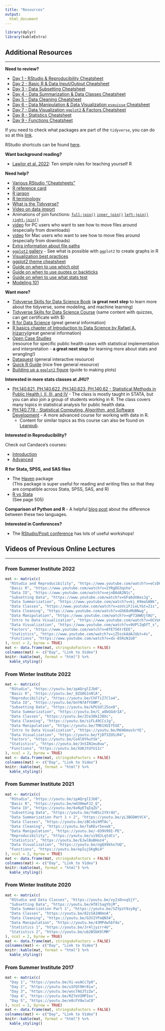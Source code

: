 ```yaml
---
title: "Resources"
output:
  html_document
---
```


```r
library(dplyr)
library(kableExtra)
```

## Additional Resources
***

**Need to review?**

- [Day 1 - RStudio & Reproducibility Cheatsheet](https://jhudatascience.org/intro_to_r/modules/cheatsheets/Day-1.pdf)
- [Day 2 - Basic R & Data Input/Output Cheatsheet](https://jhudatascience.org/intro_to_r/modules/cheatsheets/Day-2.pdf)
- [Day 3 - Data Subsetting  Cheatsheet](https://jhudatascience.org/intro_to_r/modules/cheatsheets/Day-3.pdf)
- [Day 4 - Data Summarization & Data Classes Cheatsheet](https://jhudatascience.org/intro_to_r/modules/cheatsheets/Day-4.pdf)
- [Day 5 - Data Cleaning Cheatsheet](https://jhudatascience.org/intro_to_r/modules/cheatsheets/Day-5.pdf)
- [Day 6 - Data Manipulation & Data Visualization `esquisse` Cheatsheet](https://jhudatascience.org/intro_to_r/modules/cheatsheets/Day-6.pdf)
- [Day 7 - Data Visualization `ggplot2` & Factors Cheatsheet](https://jhudatascience.org/intro_to_r/modules/cheatsheets/Day-7.pdf)
- [Day 8 - Statistics Cheatsheet](https://jhudatascience.org/intro_to_r/modules/cheatsheets/Day-8.pdf)
- [Day 9 - Functions Cheatsheet](https://jhudatascience.org/intro_to_r/modules/cheatsheets/Day-9.pdf)

If you need to check what packages are part of the `tidyverse`, you can do so at this [link](https://www.tidyverse.org/packages/).

RStudio shortcuts can be found [here](<http://www.rstudio.com/ide/docs/using/keyboard_shortcuts>).

**Want background reading?**

- [Lawlor et al. 2022](https://doi.org/10.1371/journal.pcbi.1010372): Ten simple rules for teaching yourself R 

**Need help?** 

- [Various RStudio "Cheatsheets"](https://www.rstudio.com/resources/cheatsheets/)   
- [R reference card](http://cran.r-project.org/doc/contrib/Short-refcard.pdf) 
- [R jargon](https://link.springer.com/content/pdf/bbm%3A978-1-4419-1318-0%2F1.pdf)  
- [R terminology](https://cran.r-project.org/doc/manuals/r-release/R-lang.pdf)
- [What is the Tidyverse?](https://www.tidyverse.org/packages/)
- [Video on data import](https://youtu.be/LEkNfJgpunQ)
-  Animations of join functions:
    [`full-join()`](https://github.com/gadenbuie/tidyexplain/blob/master/images/full-join.gif)
    [`inner_join()`](https://github.com/gadenbuie/tidyexplain/blob/master/images/inner-join.gif)
    [`left-join()`](https://github.com/gadenbuie/tidyexplain/blob/master/images/left-join.gif)
    [`right-join()`](https://github.com/gadenbuie/tidyexplain/blob/master/images/right-join.gif)
- [video](https://www.youtube.com/watch?v=we6vwB7DsNU) for PC users who want to see how to move files around (especially from downloads) 
- [video](https://www.youtube.com/watch?v=Ao9e0cDzMrE) for Mac users who want to see how to move files around (especially from downloads)
- [Extra information about file paths](https://docs.google.com/presentation/d/18u1Vhd3Uq-QprC0btpxS_-Ka-LKVUvncyoqdbGdb-g4/edit?usp=sharing)
- [`ggplot2` gallery](https://r-graph-gallery.com/ggplot2-package.html) - See what is possible with `ggplot2` to create graphs in R
- [Visualization best practices](https://jhudatascience.org/tidyversecourse/dataviz.html#making-good-plots)
- [ggplot2 theme cheatsheet](https://github.com/claragranell/ggplot2/blob/main/ggplot_theme_system_cheatsheet.pdf
)
- [Guide on when to use which plot](https://infogram.com/page/choose-the-right-chart-data-visualization)
- [Guide on when to use quotes or backticks](https://jhudatascience.org/intro_to_r/quotes_vs_backticks.html)
- [Guide on when to use what stats test](https://www.scribbr.com/statistics/statistical-tests/)
- [Modeling 101](https://jhudatascience.org/tidyversecourse/model.html#linear-modeling)


**Want more?**  

- [Tidyverse Skills for Data Science Book](https://jhudatascience.org/tidyversecourse/)  (**a great next step** to learn more about the tidyverse, some modeling, and machine learning)
- [Tidyverse Skills for Data Science Course](https://www.coursera.org/specializations/tidyverse-data-science-r)  (same content with quizzes, can get certificate with $)
- [R for Data Science](http://r4ds.had.co.nz/)  (great general information)
- [R basics chapter of Introduction to Data Science by Rafael A. Irizarry](https://rafalab.github.io/dsbook/r-basics.html)(great general information)
- [Open Case Studies](https://www.opencasestudies.org/)  
(resource for specific public health cases with statistical implementation and interpretation - **a great next step** for learning more about stats and wrangling!)
- [Dataquest](https://www.dataquest.io/)  (general interactive resource)
- [Quick R Guide]( http://statmethods.net/)  (nice free general resource)
- [Building up a `ggplot2` figure](https://hopstat.wordpress.com/2016/02/18/how-i-build-up-a-ggplot2-figure/)  (guide to making plots)

**Interested in more stats classes at JHU?**

- [PH.140.621, PH.140.622, PH.140.623, PH.140.62 - Statistical Methods in Public Health I, II, III, and IV](https://e-catalogue.jhu.edu/course-descriptions/biostatistics/) - The class is mostly taught in STATA, but you can also join a group of students working in R. The class covers many topics in statistical analysis for public health data.
- [PH.140.778 - Statistical Computing, Algorithm, and Software Development](https://www.jhsph.edu/courses/course/36737/2022/140.778.01/statistical-computing-algorithm-and-software-devel) - A more advanced course for working with data in R.
    - Content for similar topics as this course can also be found on [Leanpub](https://leanpub.com/advstatcomp).

**Interested in Reproducibility?**

Check out Candace's courses:

- [Introduction](https://jhudatascience.org/Reproducibility_in_Cancer_Informatics/)
- [Advanced](https://jhudatascience.org/Adv_Reproducibility_in_Cancer_Informatics/)

**R for Stata, SPSS, and SAS files**

- The [Haven](https://haven.tidyverse.org/) package  
 (This package is super useful for reading and writing files so that they are compatible across Stata, SPSS, SAS, and R) 
- [R vs Stata](https://link.springer.com/content/pdf/bbm%3A978-1-4419-1318-0%2F1.pdf)  
(See page 505)

**Comparison of Python and R**
- A helpful [blog post](https://www.ibm.com/cloud/blog/python-vs-r) about the difference between these two languages.

**Interested in Conferences?**

- The [RStudio/Posit conference](https://posit.co/conference/) has lots of useful workshops! 
<br>

## Videos of Previous Online Lectures
***

### From Summer Institute 2022

```r
mat <- matrix(c(
  "RStudio and Reproducibility", "https://www.youtube.com/watch?v=eCsD0f0q6rY&t=9s",
  "Basic R", "https://www.youtube.com/watch?v=2YRgDG3qsho",
  "Data IO", "https://www.youtube.com/watch?v=ejnBAdA2N1c",
  "Subsetting Data", "https://www.youtube.com/watch?v=GFa6dXAezJg",
  "Data Summarization", "https://www.youtube.com/watch?v=kj_69maSANk",
  "Data Classes", "https://www.youtube.com/watch?v=zoVciFJieLY&t=21s",
  "Data Cleaning", "https://www.youtube.com/watch?v=GhK8xMUBNwg",
  "Data Manipulation", "https://www.youtube.com/watch?v=qP73AWUjfAU",
  "Intro to Data Visualization", "https://www.youtube.com/watch?v=OCVo6vWrKL4",
  "Data Visualization", "https://www.youtube.com/watch?v=9UPlZqOfT_s",
  "Factors", "https://www.youtube.com/watch?v=0fE756trEEE",
  "Statistics", "https://www.youtube.com/watch?v=jZ5sskAdAJU&t=4s",
  "Functions", "https://www.youtube.com/watch?v=dx-85RzN1G0"
), ncol = 2, byrow = TRUE)
mat <- data.frame(mat, stringsAsFactors = FALSE)
colnames(mat) <- c("Day", "Link to Video")
knitr::kable(mat, format = "html") %>%
  kable_styling()
```


### From Winter Institute 2022

```r
mat <- matrix(c(
  "RStudio", "https://youtu.be/zpAQrglIJb0",
  "Basic R", "https://youtu.be/_8ZG0G1nNlA",
  "Reproducibility", "https://youtu.be/ChFTiZ7Clo4",
  "Data IO", "https://youtu.be/bnYN7AfYGNM",
  "Subsetting Data", "https://youtu.be/kPU3dl25ox8",
  "Data Summarization", "https://youtu.be/C_a8bGGdrIA",
  "Data Classes", "https://youtu.be/ZCe30kIJ0Xc",
  "Data Cleaning", "https://youtu.be/siFL49CCsJg",
  "Data Manipulation", "https://youtu.be/7M81XUIY5SE",
  "Intro to Data Visualization", "https://youtu.be/Md46muvSrYE",
  "Data Visualization", "https://youtu.be/YjDT3ZUSiR4",
  "Factors", "https://youtu.be/Co4l0YhuYSk",
  "Statistics", "https://youtu.be/3nSIN1mu8uw",
  "Functions", "https://youtu.be/XUKJtUYU1Ic"
), ncol = 2, byrow = TRUE)
mat <- data.frame(mat, stringsAsFactors = FALSE)
colnames(mat) <- c("Day", "Link to Video")
knitr::kable(mat, format = "html") %>%
  kable_styling()
```

### From Summer Institute 2021

```r
mat <- matrix(c(
  "RStudio", "https://youtu.be/zpAQrglIJb0",
  "Basic R", "https://youtu.be/md30mwFJ2_Q",
  "Data IO", "https://youtu.be/6xNyETqIqZU",
  "Subsetting Data", "https://youtu.be/YeBSc2YXr4U",
  "Data Summarization Part 1 + 2", "https://youtu.be/yL3BGDWtVC4",
  "Data Classes", "https://youtu.be/zBCvbikMTAc",
  "Data Cleaning", "https://youtu.be/TaREvr5evwk",
  "Data Manipulation", "https://youtu.be/-039V99I-PE",
  "Reproducibility", "https://youtu.be/ui9dJLqtdCs",
  "Statistics", "https://youtu.be/EJwlBoBHoz4",
  "Data Visualization", "https://youtu.be/ngQX9khx7UQ",
  "Functions", "https://youtu.be/epIujSKgNi4"
), ncol = 2, byrow = TRUE)
mat <- data.frame(mat, stringsAsFactors = FALSE)
colnames(mat) <- c("Day", "Link to Video")
knitr::kable(mat, format = "html") %>%
  kable_styling()
```

### From Winter Institute 2020

```r
mat <- matrix(c(
  "RStudio and Data Classes", "https://youtu.be/vyIsDnsq5jY",
  "Subsetting Data", "https://youtu.be/mT8lSagYbjM",
  "Data Summarization Part 1", "https://youtu.be/SZYpzt9zy0g",
  "Data Classes", "https://youtu.be/82zSA1N0mnA",
  "Data Cleaning", "https://youtu.be/G3V2YPaQN34",
  "Data Manipulation", "https://youtu.be/43MPdw5bf4o",
  "Statistics 1", "https://youtu.be/Jr4ljyzrr4U",
  "Statistics 2", "https://youtu.be/ub2BSbK9lMM"
), ncol = 2, byrow = TRUE)
mat <- data.frame(mat, stringsAsFactors = FALSE)
colnames(mat) <- c("Day", "Link to Video")
knitr::kable(mat, format = "html") %>%
  kable_styling()
```

### From Summer Institute 2017

```r
mat <- matrix(c(
  "Day 1", "https://youtu.be/Xi-wsACc7p0",
  "Day 2", "https://youtu.be/u1FQt9Hr8iw",
  "Day 3", "https://youtu.be/woc7AGJTzZw",
  "Day 4", "https://youtu.be/RZ7eVIMPIes",
  "Day 5", "https://youtu.be/e8cFV8wluC0"
), ncol = 2, byrow = TRUE)
mat <- data.frame(mat, stringsAsFactors = FALSE)
colnames(mat) <- c("Day", "Link to Video")
knitr::kable(mat, format = "html") %>%
  kable_styling()
```

<br>

